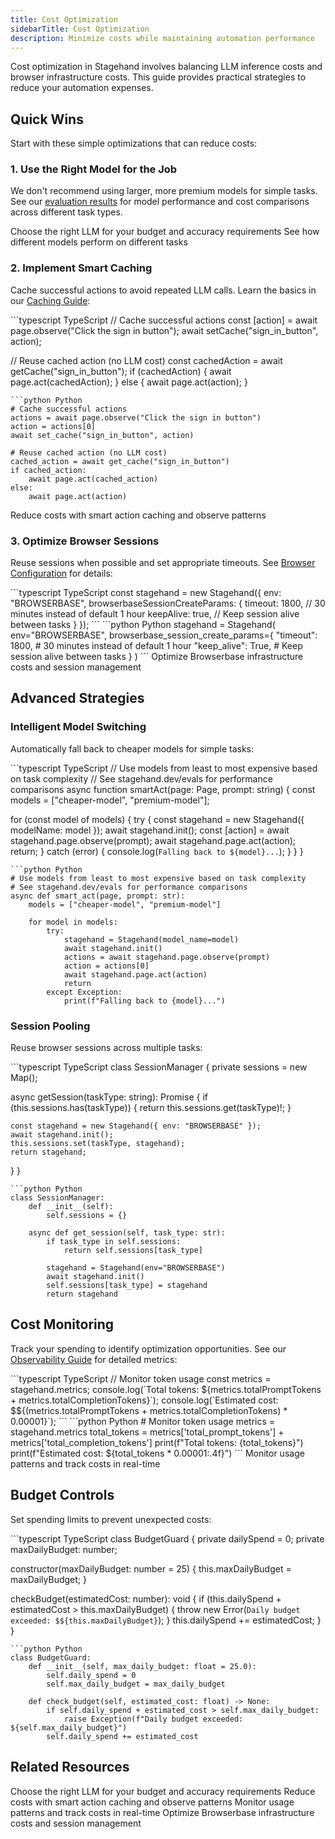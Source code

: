 ```yaml
---
title: Cost Optimization  
sidebarTitle: Cost Optimization
description: Minimize costs while maintaining automation performance
---
```


Cost optimization in Stagehand involves balancing LLM inference costs and browser infrastructure costs. This guide provides practical strategies to reduce your automation expenses.

## Quick Wins

Start with these simple optimizations that can reduce costs:

### 1. Use the Right Model for the Job

We don't recommend using larger, more premium models for simple tasks. See our [evaluation results](https://stagehand.dev/evals) for model performance and cost comparisons across different task types.

<CardGroup cols={2}>
<Card title="Model Selection Guide" icon="brain" href="/v2/configuration/models">
  Choose the right LLM for your budget and accuracy requirements
</Card>
<Card title="Evaluation Results" icon="chart-line" href="https://www.stagehand.dev/evals">
  See how different models perform on different tasks
</Card>
</CardGroup>

### 2. Implement Smart Caching

Cache successful actions to avoid repeated LLM calls. Learn the basics in our [Caching Guide](/v2/best-practices/caching):

<CodeGroup>
```typescript TypeScript
// Cache successful actions
const [action] = await page.observe("Click the sign in button");
await setCache("sign_in_button", action);

// Reuse cached action (no LLM cost)
const cachedAction = await getCache("sign_in_button");
if (cachedAction) {
  await page.act(cachedAction);
} else {
  await page.act(action);
}
```
```python Python
# Cache successful actions
actions = await page.observe("Click the sign in button")
action = actions[0]
await set_cache("sign_in_button", action)

# Reuse cached action (no LLM cost)
cached_action = await get_cache("sign_in_button")
if cached_action:
    await page.act(cached_action)
else:
    await page.act(action)
```
</CodeGroup>

<CardGroup cols={1}>
<Card title="Caching Guide" icon="database" href="/v2/best-practices/caching">
  Reduce costs with smart action caching and observe patterns
</Card>
</CardGroup>

### 3. Optimize Browser Sessions

Reuse sessions when possible and set appropriate timeouts. See [Browser Configuration](/v2/configuration/browser) for details:

<CodeGroup>
```typescript TypeScript
const stagehand = new Stagehand({
  env: "BROWSERBASE",
  browserbaseSessionCreateParams: {
    timeout: 1800, // 30 minutes instead of default 1 hour
    keepAlive: true, // Keep session alive between tasks
  }
});
```
```python Python
stagehand = Stagehand(
    env="BROWSERBASE",
    browserbase_session_create_params={
        "timeout": 1800,  # 30 minutes instead of default 1 hour
        "keep_alive": True,  # Keep session alive between tasks
    }
)
```
</CodeGroup>

<CardGroup cols={1}>
<Card title="Browserbase Cost Optimization" icon="window-maximize" href="https://docs.browserbase.com/guides/cost-optimization">
  Optimize Browserbase infrastructure costs and session management
</Card>
</CardGroup>

## Advanced Strategies

### Intelligent Model Switching

Automatically fall back to cheaper models for simple tasks:

<CodeGroup>
```typescript TypeScript
// Use models from least to most expensive based on task complexity
// See stagehand.dev/evals for performance comparisons
async function smartAct(page: Page, prompt: string) {
  const models = ["cheaper-model", "premium-model"];
  
  for (const model of models) {
    try {
      const stagehand = new Stagehand({ modelName: model });
      await stagehand.init();
      const [action] = await stagehand.page.observe(prompt);
      await stagehand.page.act(action);
      return;
    } catch (error) {
      console.log(`Falling back to ${model}...`);
    }
  }
}
```
```python Python
# Use models from least to most expensive based on task complexity
# See stagehand.dev/evals for performance comparisons
async def smart_act(page, prompt: str):
    models = ["cheaper-model", "premium-model"]
    
    for model in models:
        try:
            stagehand = Stagehand(model_name=model)
            await stagehand.init()
            actions = await stagehand.page.observe(prompt)
            action = actions[0]
            await stagehand.page.act(action)
            return
        except Exception:
            print(f"Falling back to {model}...")
```
</CodeGroup>

### Session Pooling

Reuse browser sessions across multiple tasks:

<CodeGroup>
```typescript TypeScript
class SessionManager {
  private sessions = new Map<string, Stagehand>();
  
  async getSession(taskType: string): Promise<Stagehand> {
    if (this.sessions.has(taskType)) {
      return this.sessions.get(taskType)!;
    }
    
    const stagehand = new Stagehand({ env: "BROWSERBASE" });
    await stagehand.init();
    this.sessions.set(taskType, stagehand);
    return stagehand;
  }
}
```
```python Python
class SessionManager:
    def __init__(self):
        self.sessions = {}
    
    async def get_session(self, task_type: str):
        if task_type in self.sessions:
            return self.sessions[task_type]
        
        stagehand = Stagehand(env="BROWSERBASE")
        await stagehand.init()
        self.sessions[task_type] = stagehand
        return stagehand
```
</CodeGroup>

## Cost Monitoring

Track your spending to identify optimization opportunities. See our [Observability Guide](/configuration/observability) for detailed metrics:

<CodeGroup>
```typescript TypeScript
// Monitor token usage
const metrics = stagehand.metrics;
console.log(`Total tokens: ${metrics.totalPromptTokens + metrics.totalCompletionTokens}`);
console.log(`Estimated cost: $${(metrics.totalPromptTokens + metrics.totalCompletionTokens) * 0.00001}`);
```
```python Python
# Monitor token usage
metrics = stagehand.metrics
total_tokens = metrics['total_prompt_tokens'] + metrics['total_completion_tokens']
print(f"Total tokens: {total_tokens}")
print(f"Estimated cost: ${total_tokens * 0.00001:.4f}")
```
</CodeGroup>

<CardGroup cols={1}>
<Card title="Observability & Metrics" icon="chart-line" href="/v2/configuration/observability">
  Monitor usage patterns and track costs in real-time
</Card>
</CardGroup>

## Budget Controls

Set spending limits to prevent unexpected costs:

<CodeGroup>
```typescript TypeScript
class BudgetGuard {
  private dailySpend = 0;
  private maxDailyBudget: number;
  
  constructor(maxDailyBudget: number = 25) {
    this.maxDailyBudget = maxDailyBudget;
  }
  
  checkBudget(estimatedCost: number): void {
    if (this.dailySpend + estimatedCost > this.maxDailyBudget) {
      throw new Error(`Daily budget exceeded: $${this.maxDailyBudget}`);
    }
    this.dailySpend += estimatedCost;
  }
}
```
```python Python
class BudgetGuard:
    def __init__(self, max_daily_budget: float = 25.0):
        self.daily_spend = 0
        self.max_daily_budget = max_daily_budget
    
    def check_budget(self, estimated_cost: float) -> None:
        if self.daily_spend + estimated_cost > self.max_daily_budget:
            raise Exception(f"Daily budget exceeded: ${self.max_daily_budget}")
        self.daily_spend += estimated_cost
```
</CodeGroup>


## Related Resources

<CardGroup cols={2}>
<Card title="Model Selection Guide" icon="brain" href="/v2/configuration/models">
  Choose the right LLM for your budget and accuracy requirements
</Card>

<Card title="Caching Strategies" icon="database" href="/v2/best-practices/caching">
  Reduce costs with smart action caching and observe patterns
</Card>

<Card title="Observability & Metrics" icon="chart-line" href="/v2/configuration/observability">
  Monitor usage patterns and track costs in real-time
</Card>

<Card title="Browser Configuration" icon="window-maximize" href="/v2/configuration/browser">
  Optimize Browserbase infrastructure costs and session management
</Card>
</CardGroup>